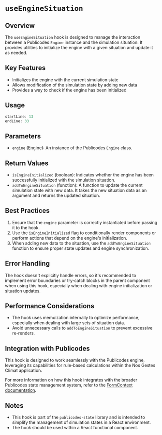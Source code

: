 # `useEngineSituation`

## Overview

The `useEngineSituation` hook is designed to manage the interaction between a Publicodes `Engine` instance and the simulation situation. It provides utilities to initialize the engine with a given situation and update it as needed.

## Key Features

- Initializes the engine with the current simulation state
- Allows modification of the simulation state by adding new data
- Provides a way to check if the engine has been initialized

## Usage

```typescript
startLine: 13
endLine: 33
```

## Parameters

- `engine` (Engine): An instance of the Publicodes `Engine` class.

## Return Values

- `isEngineInitialized` (boolean): Indicates whether the engine has been successfully initialized with the simulation situation.
- `addToEngineSituation` (function): A function to update the current simulation state with new data. It takes the new situation data as an argument and returns the updated situation.

## Best Practices

1. Ensure that the `engine` parameter is correctly instantiated before passing it to the hook.
2. Use the `isEngineInitialized` flag to conditionally render components or perform actions that depend on the engine's initialization.
3. When adding new data to the situation, use the `addToEngineSituation` function to ensure proper state updates and engine synchronization.

## Error Handling

The hook doesn't explicitly handle errors, so it's recommended to implement error boundaries or try-catch blocks in the parent component when using this hook, especially when dealing with engine initialization or situation updates.

## Performance Considerations

- The hook uses memoization internally to optimize performance, especially when dealing with large sets of situation data.
- Avoid unnecessary calls to `addToEngineSituation` to prevent excessive re-renders.

## Integration with Publicodes

This hook is designed to work seamlessly with the Publicodes engine, leveraging its capabilities for rule-based calculations within the Nos Gestes Climat application.

For more information on how this hook integrates with the broader Publicodes state management system, refer to the [FormContext documentation](http://localhost:4000/docs/publicodes-state/contexts/FormContext).

## Notes

- This hook is part of the `publicodes-state` library and is intended to simplify the management of simulation states in a React environment.
- The hook should be used within a React functional component.

